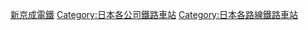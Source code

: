 {{Commonscat|Stations of Shin-Keisei Electric Railway}}

[[Category:新京成電鐵|]]
[[Category:日本各公司鐵路車站|Category:日本各公司鐵路車站]]
[[Category:日本各路線鐵路車站|Category:日本各路線鐵路車站]]
{{DEFAULTSORT:Shin-Keisei}}